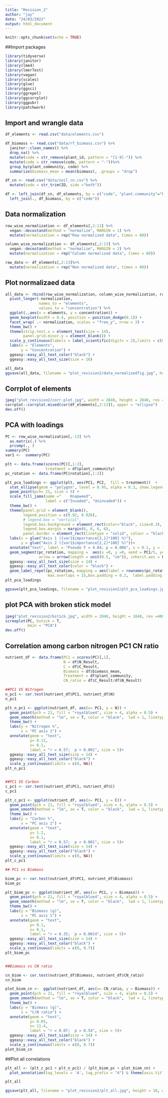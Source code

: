 ```yaml
---
title: "Revision_2"
author: "jay"
date: "24/03/2022"
output: html_document
---
```


```r
knitr::opts_chunk$set(echo = TRUE)
```


##Import packages
```r
library(tidyverse)
library(janitor)
library(lme4)
library(lmerTest)
library(vegan)
library(scales)
library(glue)
library(ggsci)
library(ggrepel)
library(ggcorrplot)
library(ggpubr)
library(patchwork)

```


## Import and wrangle data
```r
df_elements <- read.csv("data/elements.csv")

df_biomass <- read.csv("data/rf_biomass.csv") %>% 
  janitor::clean_names() %>% 
  drop_na() %>% 
  mutate(code = str_remove(plant_id, pattern = "[1-9]-")) %>% 
  mutate(code = str_remove(code, pattern = "-"))%>% 
  group_by(plant_community, code) %>% 
  summarize(biomass_mean = mean(biomass), .groups = "drop")

df_cn <- read.csv("data/soil_cn.csv") %>% 
  mutate(code = str_trim(ID, side ="both"))

df <- left_join(df_cn, df_elements, by = c("code", "plant.community"="Plant.community")) %>% 
  left_join(., df_biomass, by = c("code"))

```


## Data normalization
```r
row_wise_normalization <- df_elements[,2:13] %>% 
  vegan::decostand(method = "normalize", MARGIN = 1) %>% 
  mutate(normalization = rep("Row normalized data", times = 80))

column_wise_normalization <- df_elements[,2:13] %>% 
  vegan::decostand(method = "normalize", MARGIN = 2) %>% 
  mutate(normalization = rep("Column normalized data", times = 80))

raw_data <- df_elements[,2:13]%>% 
  mutate(normalization = rep("Non normalized data", times = 80))

```


## Plot normalizaed data
```r
all_data <- rbind(row_wise_normalization, column_wise_normalization, raw_data) %>% 
  pivot_longer(-normalization,
               names_to = "elements",
               values_to = "concentration") %>% 
  ggplot(.,aes(x = elements, y = concentration)) +
  geom_boxplot(width = 0.4, position = position_dodge(0.1)) +
  facet_wrap( .~ normalization, scales = "free_y", nrow = 3) +
  theme_bw() +
  theme(strip.text.x = element_text(size = 14),
        panel.grid.minor.y = element_blank()) +
  scale_y_continuous(labels = label_scientific(digits = 2),limits = c(0, NA)) +
  labs(x = "Elements",
       y = "Concentration") +
  ggeasy::easy_all_text_color("black") +
  ggeasy::easy_all_text_size(size = 16)

all_data
ggsave(all_data, filename = "plot_revision2/data_normalizedfig.jpg", height = 8, width = 10, units = "in", dpi = 600)

```



## Corrplot of elements
```r
jpeg("plot_revision2/corr.plot.jpg", width = 2840, height = 2840, res = 300)
corrplot::corrplot.mixed(cor(df_elements[,2:13]), upper = "ellipse")
dev.off()
```


## PCA with loadings
```r
PC <- row_wise_normalization[,-13] %>% 
  as.matrix(.) %>% 
  prcomp(., )
summary(PC)
var1 <-  summary(PC)

plt <- data.frame(scores(PC)[,1:2],
                  treatment = df$plant_community)
pc_rotation <- data.frame(PC$rotation[,1:2])

plt_pca_loadings <- ggplot(plt, aes(PC1, PC2,  fill = treatment))  +
  stat_ellipse(geom = "polygon", level = 0.95, alpha = 0.3, show.legend = F) +
  geom_point(pch= 21, size = 5) +
  scale_fill_jama(name ="    Knapweed",
                  label = c("Invaded", "Uninvaded")) +
  theme_bw() +
  theme(panel.grid = element_blank(),
        legend.position = c(0.92, 0.926),
        # legend.box = "vertical",
        legend.box.background = element_rect(color="black", size=0.3),
        legend.box.margin = margin(6, 6, 6, 6),
        panel.border = element_rect(linetype = "solid", colour = "black", size=1.05)) +
  labs(x = glue("Axis 1 ({var1$importance[2,1]*100} %)"),
       y = glue("Axis 2 ({var1$importance[2,2]*100} %)"))+
  annotate("text", label = "Pseudo F = 4.84; p = 0.006", x = 0.1, y = -0.12, size = 5 ) +
  geom_segment(pc_rotation, mapping =  aes(x =0, y =0, xend = PC1/5, yend = PC2/5), 
               arrow = arrow(length = unit(0.5, "cm")), inherit.aes = FALSE) +
  ggeasy::easy_all_text_size(size = 14) +
  ggeasy::easy_all_text_color(color = "black") +
  geom_label_repel(pc_rotation, mapping = aes(label = rownames(pc_rotation), x = PC1/5, y = PC2/5),
                   max.overlaps = 15,box.padding = 0.2,  label.padding = 0.3, inherit.aes = FALSE)
plt_pca_loadings

ggsave(plt_pca_loadings, filename = "plot_revision2/plt_pca_loadings.jpg", height = 8, width = 10, units = "in", dpi = 600)
```


## plot PCA with broken stick model
```r
jpeg("plot_revision2/bstick.jpg", width = 2840, height = 1840, res =400)
screeplot(PC, bstick = T,
          main = "PCA")
dev.off()
```


## Correlation among carbon nitrogen PC1 CN ratio
```r
nutrient_df <- data.frame(PC1 = scores(PC)[,1],
                          N = df$N_Result,
                          C = df$C_Result,
                          Biomass = df$biomass_mean,
                          Treatment = df$plant_community,
                          CN_ratio = df$C_Result/df$N_Result)

##PC1 VS Nitrogen
n_pc1 <- cor.test(nutrient_df$PC1, nutrient_df$N)
n_pc1

plt_n_pc1 <- ggplot(nutrient_df, aes(x= PC1, y = N)) +
  geom_point(pch = 21, fill = "royalblue4", size = 4, alpha = 0.5) +
  geom_smooth(method = "lm", se = T, color = "black",  lwd = 1, linetype = 5) +
  theme_bw() +
  labs(y = "Nitrogen %",
       x = "PC axis 1") +
  annotate(geom = "text",
           y= 0.12, 
           x= 0.1,
           label = "r = 0.57;  p < 0.001", size = 5)+
  ggeasy::easy_all_text_size(size = 14) +
  ggeasy::easy_all_text_color("black") +
  scale_y_continuous(limits = c(0, NA))
plt_n_pc1 


##PC1 VS Carbon
c_pc1 <- cor.test(nutrient_df$PC1, nutrient_df$C)
c_pc1

plt_c_pc1 <- ggplot(nutrient_df, aes(x= PC1, y = C)) +
  geom_point(pch = 21, fill = "royalblue4", size = 4, alpha = 0.5) +
  geom_smooth(method = "lm", se = T, color = "black",  lwd = 1, linetype = 5) +
  theme_bw() +
  labs(y = "Carbon %",
       x = "PC axis 1") +
  annotate(geom = "text",
           y= 1.2, 
           x= 0.1,
           label = "r = 0.57;  p < 0.001", size = 5)+
  ggeasy::easy_all_text_size(size = 14) +
  ggeasy::easy_all_text_color("black") +
  scale_y_continuous(limits = c(0, NA))
plt_c_pc1 

## PC1 vs Biomass

biom_pc <- cor.test(nutrient_df$PC1, nutrient_df$Biomass)
biom_pc

plt_biom_pc <- ggplot(nutrient_df, aes(x= PC1, y = Biomass)) +
  geom_point(pch = 21, fill = "royalblue4", size = 4, alpha = 0.5) +
  geom_smooth(method = "lm", se = T, color = "black",  lwd = 1, linetype = 5) +
  theme_bw() +
  labs(y = "Biomass (g)",
       x = "PC axis 1") +
  annotate(geom = "text",
           y= 0.1, 
           x= 0.1,
           label = "r = 0.35;  p = 0.0014", size = 5)+
  ggeasy::easy_all_text_size(size = 14) +
  ggeasy::easy_all_text_color("black") +
  scale_y_continuous(limits = c(0, 0.7))
plt_biom_pc


##Biomass vs CN ratio

cn_biom <- cor.test(nutrient_df$Biomass, nutrient_df$CN_ratio)
cn_biom

plot_biom_cn <-  ggplot(nutrient_df, aes(x= CN_ratio, y = Biomass)) +
  geom_point(pch = 21, fill = "royalblue4", size = 4, alpha = 0.5) +
  geom_smooth(method = "lm", se = T, color = "black",  lwd = 1, linetype = 5) +
  theme_bw() +
  labs(y = "Biomass (g)",
       x = "C/N ratio") +
  annotate(geom = "text",
           y= 0.05, 
           x= 11.4,
           label = "r = 0.07;  p = 0.54", size = 5)+
  ggeasy::easy_all_text_size(size = 14) +
  ggeasy::easy_all_text_color("black") +
  scale_y_continuous(limits = c(0, 0.7))
plot_biom_cn
```


##Plot all correlations
```r
plt_all <- (plt_c_pc1 + plt_n_pc1) / (plt_biom_pc + plot_biom_cn) + 
  plot_annotation(tag_levels = 'A', tag_prefix = "4") & theme(axis.title = element_text(size = 20) )

plt_all

ggsave(plt_all, filename = "plot_revision2/plt_all.jpg", height = 10, width = 10, units = "in", dpi = 800)


```

